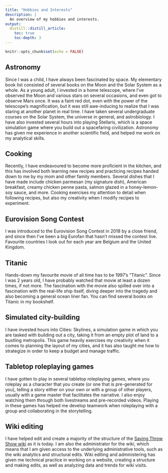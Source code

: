 ```yaml
---
title: "Hobbies and Interests"
description: |
  An overview of my hobbies and interests.
output: 
  distill::distill_article:
    toc: true
    toc-depth: 3
---
```


```r
knitr::opts_chunk$set(echo = FALSE)
```

## Astronomy

Since I was a child, I have always been fascinated by space. My elementary book list consisted of several books on the Moon and the Solar System as a whole. As a young adult, I invested in a home telescope, where I've observed the Moon and various stars on several occasions, and even got to observe Mars once. It was a faint red dot, even with the power of the telescope's magnification, but it was still awe-inducing to realize that I was staring at another planet in real time. I have taken several undergraduate courses on the Solar System, the universe in general, and astrobiology. I have also invested several hours into playing Stellaris, which is a space simulation game where you build out a spacefaring civilization. Astronomy has given me experience in another scientific field, and helped me work on my analytical skills.

## Cooking

Recently, I have endeavoured to become more proficient in the kitchen, and this has involved both learning new recipes and practicing recipes handed down to me by my mom and other family members. Several dishes that I have made include chicken parmesan (my signature dish), American breakfast, creamy chicken penne pasta, salmon glazed in a honey-lemon-soy sauce, and more. Cooking exercises my attention to detail when following recipes, but also my creativity when I modify recipes to experiment.

## Eurovision Song Contest

I was introduced to the Eurovision Song Contest in 2018 by a close friend, and since then I've been a big Eurofan that hasn't missed the contest live. Favourite countries I look out for each year are Belgium and the United Kingdom.

## Titanic

Hands-down my favourite movie of all time has to be 1997's "Titanic". Since I was 2 years old, I have probably watched that movie at least a dozen times, if not more. The fascination with the movie also spilled over into a fascination with the real-life ship itself, diving deeper into the tragedy and also becoming a general ocean liner fan. You can find several books on Titanic in my bookshelf.

## Simulated city-building

I have invested hours into Cities: Skylines, a simulation game in which you are tasked with building out a city, taking it from an empty plot of land to a bustling metropolis. This game heavily exercises my creativity when it comes to planning the layout of my cities, and it has also taught me how to strategize in order to keep a budget and manage traffic.

## Tabletop roleplaying games

I have gotten to play in several tabletop roleplaying games, where you roleplay as a character that you create (or one that is pre-generated for you), telling a story either on your own or with a group of other players, usually with a game master that facilitates the narrative. I also enjoy watching them through both livestreams and pre-recorded videos. Playing in these games has helped me develop teamwork when roleplaying with a group and collaborating in the storytelling.

## Wiki editing

I have helped edit and create a majority of the structure of the [Saving Throw Show wiki](https://savingthrowshow.fandom.com/wiki/Saving_Throw_Show_Wiki) as it is today. I am also the administrator for the wiki, which means that I am given access to the underlying administrative tools, such as the wiki analytics and structural edits. Wiki editing and administering has given me technical practice in working on a website, creating a structure and making edits, as well as analyzing data and trends for wiki visits.
